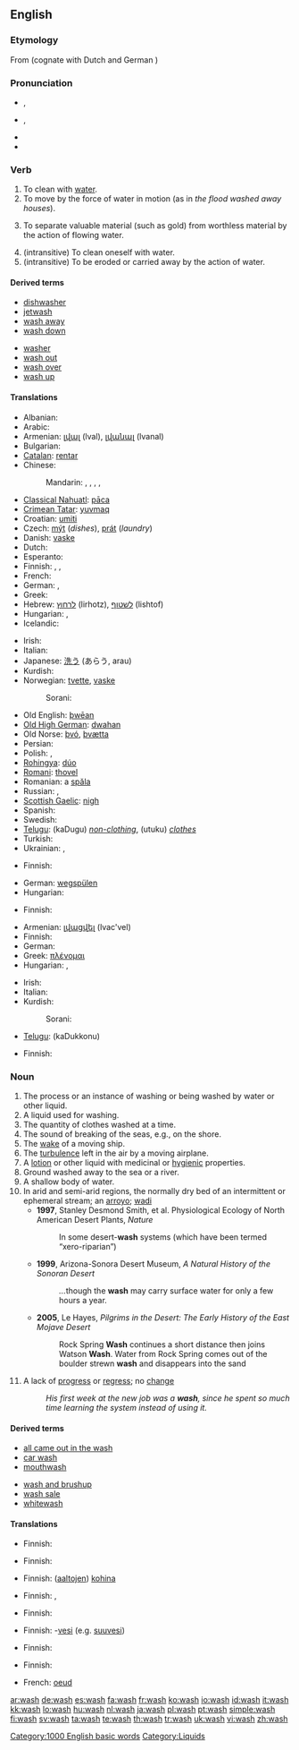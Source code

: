 {{wikipedia|dab=Wash}}
==English==

===Etymology===
From {{etyl|ang}} {{term|wæscan||lang=ang}} (cognate with Dutch {{term|wassen||lang=nl}} and German {{term|waschen||lang=de}})

===Pronunciation===
* {{a|UK}} {{IPA|/wɒʃ/}}, {{SAMPA|/wQS/}}
* {{a|US}} {{IPA|/wɑʃ/}}, {{SAMPA|/wAS/}}
* {{audio|en-us-wash.ogg|Audio (US)}}
* {{rhymes|ɒʃ}}

===Verb===
{{en-verb|wash|es}}

# To clean with [[water]].
# To move by the force of water in motion (as in ''the flood washed away houses'').
# {{mining}} To separate valuable material (such as gold) from worthless material by the action of flowing water.
# (intransitive) To clean oneself with water.
# (intransitive) To be eroded or carried away by the action of  water.

====Derived terms====
{{rel-top|terms derived from wash (verb)}}
* [[dishwasher]]
* [[jetwash]]
* [[wash away]]
* [[wash down]]
{{rel-mid}}
* [[washer]]
* [[wash out]]
* [[wash over]]
* [[wash up]]
{{rel-bottom}}

====Translations====
{{trans-top|to clean with water}}
* Albanian: {{t-|sq|lan|xs=Albanian}}
* Arabic: {{t|ar|غسل|tr=ghasala|sc=Arab}}
* Armenian: [[լվալ]] (lval), [[լվանալ]] (lvanal)
* Bulgarian: {{t|bg|мия|tr=mija|sc=Cyrl}}
* [[Catalan]]: [[rentar]]
* Chinese:
*: Mandarin: {{t-|cmn|洗|tr=xǐ|sc=Hani|xs=Mandarin}},  {{t-|cmn|洗滌|sc=Hani|xs=Mandarin}},  {{t-|cmn|洗涤|tr=xǐdí|sc=Hani|xs=Mandarin}},  {{t|cmn|沖洗|sc=Hani|xs=Mandarin}},  {{t|cmn|冲洗|tr=chōngxǐ|sc=Hani|xs=Mandarin}}
* [[Classical Nahuatl]]: [[paca|pāca]]
* [[Crimean Tatar]]: [[yuvmaq]]
* Croatian: [[umiti]]
* Czech: [[mýt]] (''dishes''), [[prát]] (''laundry'')
* Danish: [[vaske]]
* Dutch: {{t+|nl|wassen}}
* Esperanto: {{t-|eo|lavi|xs=Esperanto}}
* Finnish: {{t+|fi|pestä}}, {{t+|fi|tiskata}}, {{t+|fi|pyykätä}}
* French: {{t+|fr|laver}}
* German: {{t+|de|waschen}}, {{t+|de|spülen}}
* Greek: {{t+|el|πλένω|sc=Grek}}
* Hebrew: [[לרחוץ]] (lirhotz), [[לשטוף]] (lishtof)
* Hungarian: {{t+|hu|mos}},  {{t|hu|kimos}}
* Icelandic: {{t+|is|þvo}}
{{trans-mid}}
* Irish: {{t-|ga|nigh|xs=Irish}}
* Italian: {{t+|it|lavare}}
* Japanese: [[洗う]] (あらう, arau)
* Kurdish:
* Norwegian: [[tvette]], [[vaske]]
*: Sorani: {{t|ku|شوشتن|tr=shoshtin|sc=ku-Arab}}
* Old English: [[þwēan]]
* [[Old High German]]: [[dwahan]]
* Old Norse: [[þvó]], [[þvætta]]
* Persian: {{t-|fa|شستن|tr=shostan|sc=fa-Arab|xs=Persian}}
* Polish: {{t+|pl|myć}},  {{qualifier|of clothes}} {{t|pl|prać}}
* [[Rohingya]]: [[dúo]]
* [[Romani]]: [[thovel]]
* Romanian: a [[spăla]]
* Russian: {{t+|ru|мыть|tr=myt’|sc=Cyrl}},  {{qualifier|of clothes}} {{t|ru|стирать|tr=stirát’|sc=Cyrl}}
* [[Scottish Gaelic]]: [[nigh#Irish|nigh]]
* Spanish: {{t+|es|lavar}}
* Swedish: {{t+|sv|tvätta}}
* [[Telugu]]: {{t|te|కడుగు|sc=Telu}} (kaDugu) ''[[non-clothing]]'', {{t|te|ఉతుకు|sc=Telu}} (utuku) ''[[clothes]]''
* Turkish: {{t+|tr|yıkamak}}
* Ukrainian: {{t|uk|мити|tr=mýty|sc=Cyrl|xs=Ukrainian}},  {{qualifier|of clothes}} {{t|uk|прати|tr=práty|sc=Cyrl|xs=Ukrainian}}
{{trans-bottom}}

{{trans-top|to move by the force of water in motion}}
* Finnish: {{t-|fi|huuhtoa}}
{{trans-mid}}
* German: [[wegspülen]]
* Hungarian: {{t|hu|elmos}}
{{trans-bottom}}

{{trans-top|to separate valuable material}}
* Finnish: {{t-|fi|huuhtoa}}
{{trans-mid}}
{{trans-bottom}}

{{trans-top|to clean oneself}}
* Armenian: [[լվացվել]] (lvac'vel)
* Finnish: {{t+|fi|peseytyä}}
* German: {{t|de|sich waschen}}
* Greek: [[πλένομαι]]
* Hungarian: {{t|hu|mosakszik}},  {{t|hu|megmosakszik}}
{{trans-mid}}
* Irish: {{t-|ga|nigh|xs=Irish}}
* Italian: {{t+|it|lavarsi}}
* Kurdish:
*: Sorani: {{t|ku|خۆ شوشتن|tr=kho shoshtin|sc=ku-Arab}}
* [[Telugu]]: {{t|te|కడుక్కొను|sc=Telu}} (kaDukkonu)
{{trans-bottom}}

{{trans-top|to be eroded}}
* Finnish: {{t-|fi|huuhtoutua}}
{{trans-mid}}
{{trans-bottom}}

===Noun===
{{en-noun|washes}}

# The process or an instance of washing or being washed by water or other liquid.
# A liquid used for washing.
# The quantity of clothes washed at a time.
# The sound of breaking of the seas, e.g., on the shore.
# The [[wake]] of a moving ship.
# The [[turbulence]] left in the air by a moving airplane.
# A [[lotion]] or other liquid with medicinal or [[hygienic]] properties.
# Ground washed away to the sea or a river.
# A shallow body of water.
# In arid and semi-arid regions, the normally dry bed of an intermittent or ephemeral stream;  an [[arroyo]]; [[wadi]]
#* '''1997''', Stanley Desmond Smith, et al. Physiological Ecology of North American Desert Plants, ''Nature''
#*: In some desert-'''wash''' systems (which have been termed “xero-riparian”)
#* '''1999''', Arizona-Sonora Desert Museum, ''A Natural History of the Sonoran Desert''
#*: ''...''though the '''wash''' may carry surface water for only a few hours a year.
#* '''2005''', Le Hayes, ''Pilgrims in the Desert: The Early History of the East Mojave Desert''
#*: Rock Spring '''Wash''' continues a short distance then joins Watson '''Wash'''. Water from Rock Spring comes out of the boulder strewn '''wash''' and disappears into the sand
# A lack of [[progress]] or [[regress]]; no [[change]]
#: ''His first week at the new job was a '''wash''', since he spent so much time learning the system  instead of using it.''

====Derived terms====
{{rel-top|terms derived from wash (noun)}}
* [[all came out in the wash]]
* [[car wash]]
* [[mouthwash]]
{{rel-mid}}
* [[wash and brushup]]
* [[wash sale]]
* [[whitewash]]
{{rel-bottom}}

====Translations====
{{trans-top|process or an instance of washing or being washed by water}}
* Finnish: {{t+|fi|pesu}}
{{trans-mid}}
{{trans-bottom}}

{{trans-top|clothes washed at a time}}
* Finnish: {{t-|fi|pyykki}}
{{trans-mid}}
{{trans-bottom}}

{{trans-top|sound of breaking seas}}
* Finnish: ([[aalto|aaltojen]]) [[kohina]]
{{trans-mid}}
{{trans-bottom}}

{{trans-top|wake of a ship}}
* Finnish: {{t-|fi|vanavesi}}, {{t-|fi|peräaalto}}
{{trans-mid}}
{{trans-bottom}}

{{trans-top|turbulence left by airplane}}
* Finnish: {{t-|fi|jättöpyörre}}
{{trans-mid}}
{{trans-bottom}}

{{trans-top|lotion}}
* Finnish: -[[vesi]] (e.g. [[suuvesi]])
{{trans-mid}}
{{trans-bottom}}

{{trans-top|ground washed away to the sea or a river}}
* Finnish: {{t-|fi|huuhtouma}}
{{trans-mid}}
{{trans-bottom}}

{{trans-top|shallow body of water}}
* Finnish: {{t-|fi|matalikko}}
{{trans-mid}}
{{trans-bottom}}

{{trans-top|the normally dry bed of an intermittent or ephemeral stream - a ''wadi''}}
* French: [[oeud]]
{{trans-mid}}
{{trans-bottom}}

{{trans-top|lack of progress}}
{{trans-mid}}
{{trans-bottom}}

[[Category:1000 English basic words]]
[[Category:Liquids]]

[[ar:wash]]
[[de:wash]]
[[es:wash]]
[[fa:wash]]
[[fr:wash]]
[[ko:wash]]
[[io:wash]]
[[id:wash]]
[[it:wash]]
[[kk:wash]]
[[lo:wash]]
[[hu:wash]]
[[nl:wash]]
[[ja:wash]]
[[pl:wash]]
[[pt:wash]]
[[simple:wash]]
[[fi:wash]]
[[sv:wash]]
[[ta:wash]]
[[te:wash]]
[[th:wash]]
[[tr:wash]]
[[uk:wash]]
[[vi:wash]]
[[zh:wash]]